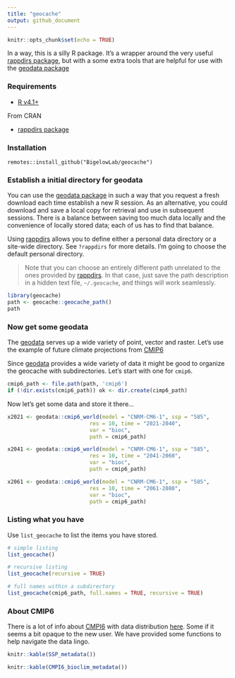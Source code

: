 ```yaml
---
title: "geocache"
output: github_document
---
```


```r
knitr::opts_chunk$set(echo = TRUE)
```

In a way, this is a silly R package.  It's a wrapper around the very useful [rappdirs package](https://CRAN.R-project.org/package=rappdirs), but with a some extra tools that are helpful for use with the [geodata package](https://CRAN.R-project.org/package=geodata)

### Requirements

+ [R v4.1+](https://www.r-project.org/)

From CRAN

+ [rappdirs package](https://CRAN.R-project.org/package=rappdirs)

### Installation

```
remotes::install_github("BigelowLab/geocache")
```

### Establish a initial directory for geodata

You can use the [geodata package](https://CRAN.R-project.org/package=geodata) in such a way that you request a fresh download each time establish a new R session. As an alternative, you could download and save a local copy for retrieval and use in subsequent sessions.  There is a balance between saving too much data locally and the convenience of locally stored data; each of us has to find that balance. 

Using [rappdirs](https://CRAN.R-project.org/package=rappdirs) allows you to define either a personal data directory or a site-wide directory.  See `?rappdirs` for more details.  I'm going to choose the default personal directory.

>Note that you can choose an entirely different path unrelated to the ones provided by [rappdirs](https://CRAN.R-project.org/package=rappdirs).  In that case, just save the path description in a hidden text file, `~/.geocache`, and things will work seamlessly.

```r
library(geocache)
path <- geocache::geocache_path()
path
```

### Now get some geodata

The [geodata](https://CRAN.R-project.org/package=geodata) serves up a wide variety of point, vector and raster. Let's use the example of future climate projections from [CMIP6](https://esgf-node.llnl.gov/projects/cmip6/)

Since [geodata](https://CRAN.R-project.org/package=geodata) provides a wide variety of data it might be good to organize the geocache with subdirectories.  Let's start with one for `cmip6`.

```r
cmip6_path <- file.path(path, 'cmip6')
if (!dir.exists(cmip6_path)) ok <- dir.create(cimp6_path)
```

Now let's get some data and store it there...

```r
x2021 <- geodata::cmip6_world(model = "CNRM-CM6-1", ssp = "585", 
                          res = 10, time = "2021-2040",
                          var = "bioc",
                          path = cmip6_path)

x2041 <- geodata::cmip6_world(model = "CNRM-CM6-1", ssp = "585", 
                          res = 10, time = "2041-2060",
                          var = "bioc",
                          path = cmip6_path)

x2061 <- geodata::cmip6_world(model = "CNRM-CM6-1", ssp = "585", 
                          res = 10, time = "2061-2080",
                          var = "bioc",
                          path = cmip6_path)

```

### Listing what you have

Use `list_geocache` to list the items you have stored.

```r
# simple listing
list_geocache()
```

```r
# recursive listing
list_geocache(recursive = TRUE)
```

```r
# full names within a subdirectory
list_geocache(cmip6_path, full.names = TRUE, recursive = TRUE)
```


### About CMIP6

There is a lot of info about [CMPI6](https://esgf-node.llnl.gov/projects/cmip6/) with data distribution [here](https://www.worldclim.org/).  Some if it seems a bit opaque to the new user.  We have provided some functions to help navigate the data lingo.

```r
knitr::kable(SSP_metadata())
```

```r
knitr::kable(CMPI6_bioclim_metadata())
```
